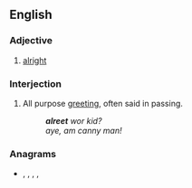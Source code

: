 ==English==

===Adjective===
{{en-adj|-}}

# {{lb|en|Geordie}} [[alright]]

===Interjection===
{{en-interj|head=alreet?}}

# {{lb|en|Geordie}} All purpose [[greeting]], often said in passing.
#: '''''alreet''' wor kid?''
#: ''aye, am canny man!''

===Anagrams===
* {{l|en|Aertel}}, {{l|en|earlet}}, {{l|en|elater}}, {{l|en|relate}}, {{l|en|Tralee}}